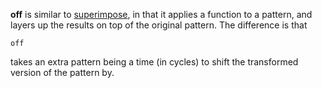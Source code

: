 '''off''' is similar to [[superimpose]], in that it applies a function to a pattern, and layers up the results on top of the original pattern. The difference is that <source inline>off</source> takes an extra pattern being a time (in cycles) to shift the transformed version of the pattern by.